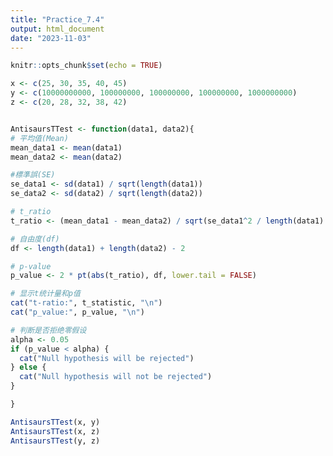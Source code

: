 ---
title: "Practice_7.4"
output: html_document
date: "2023-11-03"
---

```{r setup, include=FALSE}
knitr::opts_chunk$set(echo = TRUE)
```


```{r pressure, echo=FALSE}
x <- c(25, 30, 35, 40, 45)
y <- c(10000000000, 100000000, 100000000, 100000000, 1000000000)
z <- c(20, 28, 32, 38, 42)


AntisaursTTest <- function(data1, data2){
# 平均值(Mean)
mean_data1 <- mean(data1)
mean_data2 <- mean(data2)

#標準誤(SE)
se_data1 <- sd(data1) / sqrt(length(data1))
se_data2 <- sd(data2) / sqrt(length(data2))

# t_ratio
t_ratio <- (mean_data1 - mean_data2) / sqrt(se_data1^2 / length(data1) + se_data2^2 / length(data2))

# 自由度(df)
df <- length(data1) + length(data2) - 2

# p-value
p_value <- 2 * pt(abs(t_ratio), df, lower.tail = FALSE)

# 显示t统计量和p值
cat("t-ratio:", t_statistic, "\n")
cat("p_value:", p_value, "\n")

# 判断是否拒绝零假设
alpha <- 0.05
if (p_value < alpha) {
  cat("Null hypothesis will be rejected")
} else {
  cat("Null hypothesis will not be rejected")
}

}
```


```{r pressure, echo=FALSE}
AntisaursTTest(x, y)
AntisaursTTest(x, z)
AntisaursTTest(y, z)
```